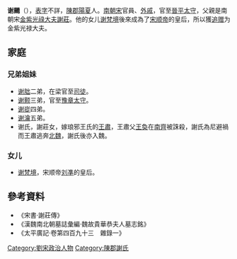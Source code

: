 '''谢颺'''（{{bd|5世紀||？|catIdx=X}}），[[表字|表字]]不詳，[[陳郡|陳郡]][[陽夏|陽夏]]人。[[南朝宋|南朝宋]]官員、[[外戚|外戚]]，官至[[晋平郡|晉平]][[太守|太守]]，父親是南朝宋[[金紫光祿大夫|金紫光祿大夫]][[謝莊|謝莊]]。他的女儿[[谢梵境|谢梵境]]後來成為了[[宋顺帝|宋顺帝]]的皇后，所以獲[[追赠|追赠]]为金紫光禄大夫。

== 家庭 ==
=== 兄弟姐妹 ===
*[[谢朏|谢朏]]二弟，在梁官至[[司徒|司徒]]。
*[[谢颢|谢颢]]三弟，官至[[豫章|豫章]][[太守|太守]]。
*[[谢嵸|谢嵸]]四弟。
*[[谢瀹|谢瀹]]五弟。
*谢氏，謝莊女，嫁琅邪王氏的[[王肃_(南北朝)|王肅]]，王肅父[[王奐|王奐]]在[[南齊|南齊]]被誅殺，謝氏為尼避禍而王肅逃奔[[北魏|北魏]]，謝氏後亦入魏。
=== 女儿 ===
*[[谢梵境|谢梵境]]，宋顺帝[[刘凖|刘凖]]的皇后。

== 參考資料 ==
*《宋書·謝莊傳》
*《漢魏南北朝墓誌彙編·魏故貴華恭夫人墓志銘》
*《太平廣記·卷第四百九十三　雜錄一》

[[Category:劉宋政治人物|Category:劉宋政治人物]]
[[Category:陳郡謝氏|Category:陳郡謝氏]]